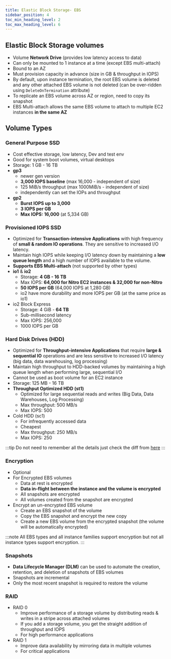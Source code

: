 ```yaml
---
title: Elastic Block Storage- EBS
sidebar_position: 4
toc_min_heading_level: 2
toc_max_heading_level: 6
---
```


<TOCInline toc={toc} minHeadingLevel={2} maxHeadingLevel={6} />

## Elastic Block Storage volumes

- Volume **Network Drive** (provides low latency access to data)
- Can only be mounted to 1 instance at a time (except EBS multi-attach)
- <Tag color="#FF5733">Bound to an AZ</Tag>
- Must provision capacity in advance (size in GB & throughput in IOPS)
- By default, upon instance termination, the root EBS volume is deleted and any other attached
  EBS volume is not deleted (can be over-ridden using `DeleteOnTermination` attribute)
- To replicate an EBS volume across AZ or region, need to copy its snapshot
- EBS Multi-attach allows the same EBS volume to attach to multiple EC2 instances **in the same AZ**


## Volume Types
### General Purpose SSD
- Cost effective storage, low latency, Dev and test env
- Good for system boot volumes, virtual desktops
- Storage: 1 GB - 16 TB
- **gp3**
  - newer gen version
  - **3,000 lOPS baseline** (max 16,000 - independent of size)
  - 125 MiB/s throughput (max 1000MiB/s - independent of size)
  - independently can set the IOPs and throughput
- **gp2**
  - **Burst IOPS up to 3,000**
  - **3 IOPS per GB**
  - **Max IOPS: 16,000** (at 5,334 GB)

### Provisioned IOPS SSD
- Optimized for **Transaction-intensive Applications** with high frequency of **small & random IO operations**. They are sensitive to increased I/O latency.
- Maintain high IOPS while keeping I/O latency down by maintaining a **low queue length** and a high number of IOPS available to the volume.
- **Supports EBS Multi-attach** (not supported by other types)
- **io1** & **io2**
  - Storage: **4 GB - 16 TB**
  - Max IOPS: **64,000 for Nitro EC2 instances & 32,000 for non-Nitro**
  - **50 lOPS per GB** (64,000 IOPS at 1,280 GB)
  - io2 have more durability and more IOPS per GB (at the same price as io1)
- io2 Block Express
  - Storage: 4 GiB - **64 TB**
  - Sub-millisecond latency
  - Max IOPS: 256,000
  - 1000 lOPS per GB

### Hard Disk Drives (HDD)
- Optimized for **Throughput-intensive Applications** that require **large & sequential IO** operations and
  are less sensitive to increased I/O latency (big data, data warehousing, log processing)
- Maintain high throughput to HDD-backed volumes by maintaining a high queue length when performing large, sequential I/O
- Cannot be used as boot volume for an EC2 instance
- Storage: 125 MB - 16 TB
- **Throughput Optimized HDD (st1)**
  - Optimized for large sequential reads and writes (Big Data, Data Warehouses, Log Processing)
  - Max throughput: 500 MB/s
  - Max IOPS: 500
- Cold HDD (sc1)
  - For infrequently accessed data
  - Cheapest
  - Max throughput: 250 MB/s
  - Max IOPS: 250

:::tip
Do not need to remember all the details just check the diff from [here](https://docs.aws.amazon.com/ebs/latest/userguide/ebs-volume-types.html#vol-type-ssd)
:::

### Encryption
- Optional
- For Encrypted EBS volumes
  - Data at rest is encrypted
  - **Data in-flight between the instance and the volume is encrypted**
  - All snapshots are encrypted
  - All volumes created from the snapshot are encrypted
- Encrypt an un-encrypted EBS volume
  - Create an EBS snapshot of the volume
  - Copy the EBS snapshot and encrypt the new copy
  - Create a new EBS volume from the encrypted snapshot (the volume will be automatically encrypted)

:::note
All EBS types and all instance families support encryption but not all instance types support encryption.
:::


### Snapshots
 - **Data Lifecycle Manager (DLM)** can be used to automate the creation, retention, and deletion of snapshots of EBS volumes
 - Snapshots are incremental
 - Only the most recent snapshot is required to restore the volume

### RAID
- RAID 0
  - Improve performance of a storage volume by distributing reads & writes in a stripe across attached volumes
  - If you add a storage volume, you get the straight addition of throughput and IOPS
  - For high performance applications
- RAID 1
  - Improve data availability by mirroring data in multiple volumes
  - For critical applications